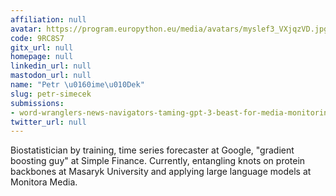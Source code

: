 ```yaml
---
affiliation: null
avatar: https://program.europython.eu/media/avatars/myslef3_VXjqzVD.jpg
code: 9RC8S7
gitx_url: null
homepage: null
linkedin_url: null
mastodon_url: null
name: "Petr \u0160ime\u010Dek"
slug: petr-simecek
submissions:
- word-wranglers-news-navigators-taming-gpt-3-beast-for-media-monitoring
twitter_url: null
---
```


Biostatistician by training, time series forecaster at Google, "gradient boosting guy" at Simple Finance. Currently, entangling knots on protein backbones at Masaryk University and applying large language models at Monitora Media.
